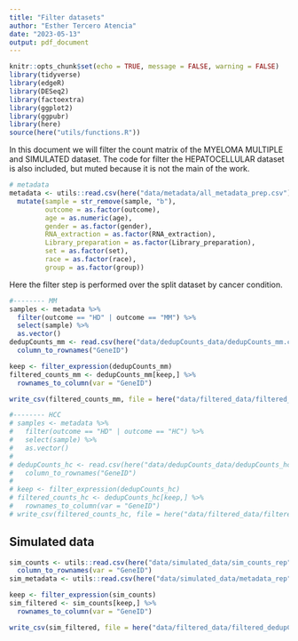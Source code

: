 ```yaml
---
title: "Filter datasets"
author: "Esther Tercero Atencia"
date: "2023-05-13"
output: pdf_document
---
```



```r
knitr::opts_chunk$set(echo = TRUE, message = FALSE, warning = FALSE)
library(tidyverse)
library(edgeR)
library(DESeq2)
library(factoextra)
library(ggplot2)
library(ggpubr)
library(here)
source(here("utils/functions.R"))
```

In this document we will filter the count matrix of the MYELOMA MULTIPLE and SIMULATED dataset. The code for filter the HEPATOCELLULAR dataset is also included, but muted because it is not the main of the work.

```r
# metadata
metadata <- utils::read.csv(here("data/metadata/all_metadata_prep.csv"))  %>%
  mutate(sample = str_remove(sample, "b"), 
         outcome = as.factor(outcome), 
         age = as.numeric(age), 
         gender = as.factor(gender),
         RNA_extraction = as.factor(RNA_extraction),
         Library_preparation = as.factor(Library_preparation), 
         set = as.factor(set), 
         race = as.factor(race),
         group = as.factor(group)) 


```

Here the filter step is performed over the split dataset by cancer condition. 
```r
#-------- MM
samples <- metadata %>% 
  filter(outcome == "HD" | outcome == "MM") %>% 
  select(sample) %>% 
  as.vector()
dedupCounts_mm <- read.csv(here("data/dedupCounts_data/dedupCounts_mm.csv")) %>% 
  column_to_rownames("GeneID") 

keep <- filter_expression(dedupCounts_mm)
filtered_counts_mm <- dedupCounts_mm[keep,] %>% 
  rownames_to_column(var = "GeneID")

write_csv(filtered_counts_mm, file = here("data/filtered_data/filtered_dedupCounts_mm.csv"))

#-------- HCC
# samples <- metadata %>% 
#   filter(outcome == "HD" | outcome == "HC") %>% 
#   select(sample) %>% 
#   as.vector()
# 
# dedupCounts_hc <- read.csv(here("data/dedupCounts_data/dedupCounts_hc.csv")) %>% 
#   column_to_rownames("GeneID") 
# 
# keep <- filter_expression(dedupCounts_hc)
# filtered_counts_hc <- dedupCounts_hc[keep,] %>% 
#   rownames_to_column(var = "GeneID")
# write_csv(filtered_counts_hc, file = here("data/filtered_data/filtered_dedupCounts_hc.csv"))

```

## Simulated data

```r
sim_counts <- utils::read.csv(here("data/simulated_data/sim_counts_rep")) %>% 
  column_to_rownames(var = "GeneID")
sim_metadata <- utils::read.csv(here("data/simulated_data/metadata_rep"))

keep <- filter_expression(sim_counts)
sim_filtered <- sim_counts[keep,] %>% 
  rownames_to_column(var = "GeneID")

write_csv(sim_filtered, file = here("data/filtered_data/filtered_dedupCounts_sim_rep.csv"))
```

